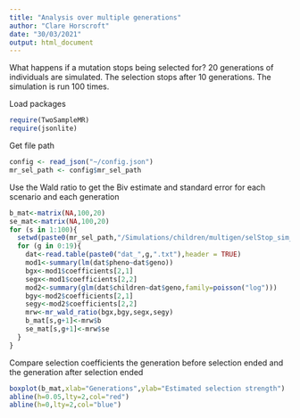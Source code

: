 ```yaml
---
title: "Analysis over multiple generations"
author: "Clare Horscroft"
date: "30/03/2021"
output: html_document
---
```


What happens if a mutation stops being selected for? 20 generations of individuals are simulated. The selection stops after 10 generations. The simulation is run 100 times.

Load packages
```r
require(TwoSampleMR)
require(jsonlite)
```

Get file path
```r
config <- read_json("~/config.json")
mr_sel_path <- config$mr_sel_path
```

Use the Wald ratio to get the Biv estimate and standard error for each scenario and each generation
```r

b_mat<-matrix(NA,100,20)
se_mat<-matrix(NA,100,20)
for (s in 1:100){
  setwd(paste0(mr_sel_path,"/Simulations/children/multigen/selStop_sim_",s))
  for (g in 0:19){
    dat<-read.table(paste0("dat_",g,".txt"),header = TRUE)
    mod1<-summary(lm(dat$pheno~dat$geno))
    bgx<-mod1$coefficients[2,1]
    segx<-mod1$coefficients[2,2]
    mod2<-summary(glm(dat$children~dat$geno,family=poisson("log")))
    bgy<-mod2$coefficients[2,1]
    segy<-mod2$coefficients[2,2]
    mrw<-mr_wald_ratio(bgx,bgy,segx,segy)
    b_mat[s,g+1]<-mrw$b
    se_mat[s,g+1]<-mrw$se
  }
}
```

Compare selection coefficients the generation before selection ended and the generation after selection ended

```r
boxplot(b_mat,xlab="Generations",ylab="Estimated selection strength")
abline(h=0.05,lty=2,col="red")
abline(h=0,lty=2,col="blue")
```